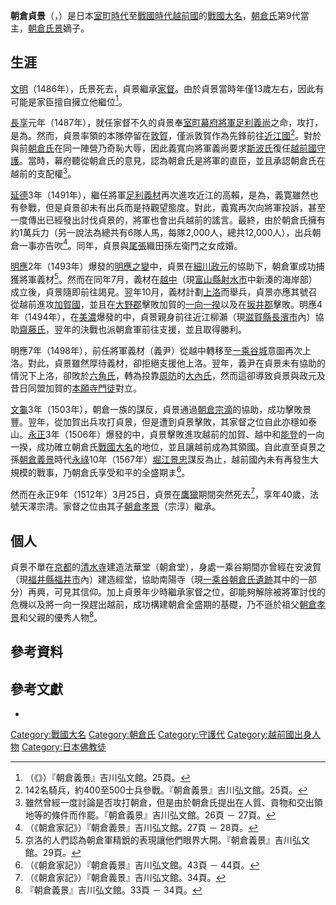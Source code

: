 {{日本武士
|名稱= 朝倉 貞景
|圖片名稱= 
|圖片大小= 
|圖片說明= 
|時代= [[室町時代|室町時代]] - [[戰國時代_(日本)|戰國時代]]
|出生日期= [[文明_(後土御門天皇)|文明]]5年2月5日（1473年3月3日）
|出生地點= 
|逝世日期= [[永正|永正]]9年3月25日（1512年4月11日）
|逝世地點= 
|假名= {{lang|ja|あさくら さだかげ}}
|羅馬字=Asakura Sadakage
|幼名= 
|改名= 
|别名= 孫次郎<br>彈正左衛門尉
|諡号= 
|神号= 
|戒名= 長陽院殿天澤宗清大居士
|洗禮名= 
|墓所=  
|朝廷官位= 
|幕府職位= [[室町幕府|室町幕府]][[越前國|越前]][[守護|守護]]
|主君= 
|藩= 
|氏族= [[朝倉氏|朝倉氏]]
|父母= 父：[[朝倉氏景|朝倉氏景]]<br>母：[[尾張國|尾張]]織田孫左衛門之女
|養父= 
|養母= 
|兄弟= {{Link-ja|朝倉景宗|朝倉景宗}}
|姐妹= 
|正室= 祥山禎公大姊（{{Link-ja|齋藤妙純|斎藤妙純|齋藤利國}}之女）
|側室= 
|嗣子= [[朝倉孝景_(10代當主)|朝倉孝景]]<br>{{Link-ja|朝倉景高|朝倉景高}}<br>朝倉景郡<br>{{Link-ja|朝倉景紀|朝倉景紀}}<br>朝倉道鄉<br>朝倉景延<br>大成明玉
|嗣女= 北殿（{{Link-ja|朝倉景職|朝倉景職}}室）<br>南陽尼寺良玉侍者<br>{{Link-ja|土岐賴武|土岐頼武}}室<br>{{Link-ja|鞍谷氏|鞍谷氏}}室
|養子= 
|養女= 
}}

'''朝倉貞景'''（{{jpn|j=朝倉貞景|hg=あさくら さだかげ|rm=Asakura Sadakage}}，{{bd|1473年|3月3日|1512年|4月11日|catIdx=Asakura Sadakage}}）是日本[[室町時代|室町時代]]至[[戰國時代_(日本)|戰國時代]][[越前國|越前國]]的[[戰國大名|戰國大名]]，[[朝倉氏|朝倉氏]]第9代當主，[[朝倉氏景|朝倉氏景]]嫡子。

== 生涯 ==
[[文明_(後土御門天皇)|文明]]（1486年），氏景死去，貞景繼承[[家督|家督]]。由於貞景當時年僅13歲左右，因此有可能是家臣擅自擁立他繼位<ref>（《{{Link-ja|宣胤卿記|宣胤卿記}}》）『朝倉義景』吉川弘文館。25頁。</ref>。

[[長享|長享]]元年（1487年），就任家督不久的貞景奉[[室町幕府|室町幕府]][[征夷大將軍|將軍]][[足利義尚|足利義尚]]之命，攻打{{Link-ja|六角高賴|六角高頼}}，是為{{Link-ja|長享、延德之亂|長享・延徳の乱|長享之亂}}。然而，貞景率領的本隊停留在[[敦賀市|敦賀]]，僅派敦賀{{Link-ja|郡司|郡司}}{{Link-ja|朝倉景冬|朝倉景冬}}作為先鋒前往[[近江國|近江國]]{{Link-ja|坂本 (大津市)|坂本 (大津市)|坂本}}<ref>142名騎兵，約400至500士兵參戰。『朝倉義景』吉川弘文館。25頁。</ref>。{{Link-ja|斯波義寬|斯波義寛}}對於與前{{Link-ja|被官|被官}}[[朝倉氏|朝倉氏]]在同一陣營乃奇恥大辱，因此義寬向將軍義尚要求[[斯波氏|斯波氏]]復任[[越前國|越前國]][[守護|守護]]。當時，幕府聽從朝倉氏的意見，認為朝倉氏是將軍的直臣，並且承認朝倉氏在越前的支配權<ref>雖然曾經一度討論是否攻打朝倉，但是由於朝倉氏提出在人質、貢物和交出領地等的條件而作罷。『朝倉義景』吉川弘文館。26頁 － 27頁。</ref>。

[[延德|延德]]3年（1491年），繼任將軍[[足利義稙|足利義材]]再次進攻近江的高賴，是為{{Link-ja|長享、延德之亂|長享・延徳の乱|延德之亂}}，義寛雖然也有參戰，但是貞景卻未有出兵而是持觀望態度。對此，義寬再次向將軍投訴，甚至一度傳出已經發出討伐貞景的{{Link-ja|御內書|御内書}}，將軍也會出兵越前的謠言。最終，由於朝倉氏擁有約1萬兵力（另一說法為總共有6隊人馬，每隊2,000人，總共12,000人），出兵朝倉一事亦告吹<ref>（《朝倉家記》）『朝倉義景』吉川弘文館。27頁 － 28頁。</ref>。同年，貞景與[[尾張國|尾張]]織田孫左衛門之女成婚。

[[明應_(日本)|明應]]2年（1493年）爆發的[[明應之變|明應之變]]中，貞景在[[細川政元|細川政元]]的協助下，朝倉軍成功捕獲將軍義材<ref>京洛的人們認為朝倉軍精銳的表現讓他們眼界大開。『朝倉義景』吉川弘文館。29頁。</ref>。然而在同年7月，義材在[[越中國|越中]]{{Link-ja|放生津城|放生津城}}（現[[富山縣|富山縣]][[射水市|射水市]]中新湊的海岸部）成立{{Link-ja|越中公方|越中公方}}後，貞景隨即前往謁見。翌年10月，義材計劃[[上洛|上洛]]而舉兵，貞景亦應其號召從越前進攻[[加賀國|加賀國]]，並且在[[大野郡_(福井縣)|大野郡]]擊敗加賀的[[一向一揆|一向一揆]]以及在[[坂井郡|坂井郡]]擊敗{{Link-ja|甲斐氏|甲斐氏}}。明應4年（1494年），在[[美濃國|美濃]]爆發的{{Link-ja|船田合戰|船田合戦}}中，貞景親身前往近江柳瀨（現[[滋賀縣|滋賀縣]][[長濱市|長濱市]]內）協助[[齋藤氏|齋藤氏]]，翌年的決戰也派朝倉軍前往支援，並且取得勝利。

明應7年（1498年），前任將軍義材（義尹）從越中轉移至[[一乘谷朝倉氏遺跡|一乘谷城]]意圖再次上洛。對此，貞景雖然厚待義材，卻拒絕支援他上洛。翌年，義尹在貞景未有協助的情況下上洛，卻敗於[[六角氏|六角氏]]，轉為投靠[[周防國|周防]]的[[大內氏|大內氏]]，然而這卻導致貞景與政元及昔日同盟加賀的[[本願寺|本願寺門徒]]對立。

[[文龜|文龜]]3年（1503年），朝倉一族的{{Link-ja|朝倉景豐|朝倉景豐}}謀反，貞景通過[[朝倉宗滴|朝倉宗滴]]的協助，成功擊敗景豐。翌年，{{Link-ja|朝倉景總|朝倉景総|朝倉元景}}從加賀出兵攻打貞景，但是遭到貞景擊敗，其家督之位自此亦穩如泰山。[[永正|永正]]3年（1506年）爆發的{{Link-ja|九頭龍川之戰|九頭竜川の戦い}}中，貞景擊敗進攻越前的加賀、越中和[[能登國|能登]]的一向一揆，成功確立朝倉氏[[戰國大名|戰國大名]]的地位，並且讓越前成為其領國。自此直至貞景之孫[[朝倉義景|朝倉義景]]時代[[永祿|永祿]]10年（1567年）[[堀江景忠|堀江景忠]]謀反為止，越前國內未有再發生大規模的戰事，乃朝倉氏享受和平的全盛期ま<ref>（《朝倉家記》）『朝倉義景』吉川弘文館。43頁 － 44頁。</ref>。

然而在永正9年（1512年）3月25日，貞景在[[鷹獵|鷹獵]]期間突然死去<ref>（《朝倉家記》）『朝倉義景』吉川弘文館。34頁。</ref>，享年40歲，法號天澤宗清。家督之位由其子[[朝倉孝景_(10代當主)|朝倉孝景]]（宗淳）繼承。

== 個人 ==
貞景不單在[[京都|京都]]的[[清水寺|清水寺]]建造法華堂（朝倉堂），身處一乘谷期間亦曾經在安波賀（現[[福井縣|福井縣]][[福井市|福井市]]內）建造經堂，協助南陽寺（現[[一乘谷朝倉氏遺跡|一乘谷朝倉氏遺跡]]其中的一部分）再興，可見其信仰。加上貞景年少時繼承家督之位，卻能夠解除被將軍討伐的危機以及將一向一揆趕出越前，成功構建朝倉全盛期的基礎，乃不遜於祖父[[朝仓孝景_(第七代)|朝倉孝景]]和父親的優秀人物<ref>『朝倉義景』吉川弘文館。33頁 － 34頁。</ref>。

== 參考資料 ==
{{reflist}}

== 參考文獻 ==
*{{ja icon}}{{cite book|script-title=ja:《朝倉義景》|isbn= 978-4642050609 |publisher=[[吉川弘文館|吉川弘文館]] |author=水藤真}}

{{朝倉氏歷代當主|第9任|1486年 - 1512年}}

{{DEFAULTSORT:Asakura Sadakage}}
[[Category:戰國大名|Category:戰國大名]]
[[Category:朝倉氏|Category:朝倉氏]]
[[Category:守護代|Category:守護代]]
[[Category:越前國出身人物|Category:越前國出身人物]]
[[Category:日本佛教徒|Category:日本佛教徒]]